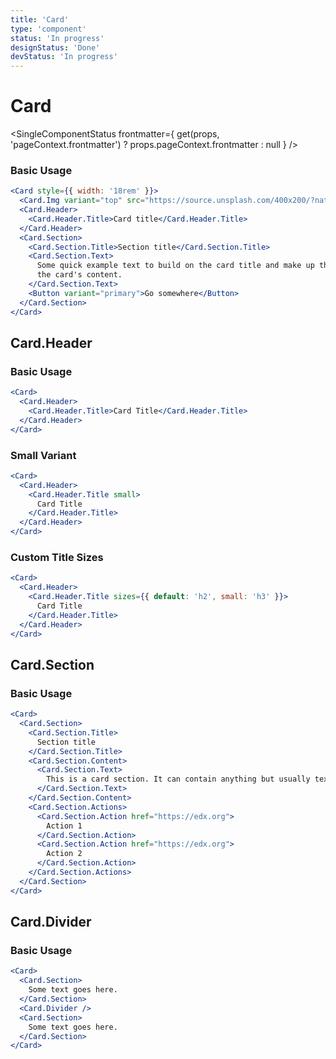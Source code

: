 ```yaml
---
title: 'Card'
type: 'component'
status: 'In progress'
designStatus: 'Done'
devStatus: 'In progress'
---
```



# Card

<SingleComponentStatus
  frontmatter={
    get(props, 'pageContext.frontmatter') ? props.pageContext.frontmatter : null
  }
/>

### Basic Usage

```jsx live
<Card style={{ width: '18rem' }}>
  <Card.Img variant="top" src="https://source.unsplash.com/400x200/?nature,flower" />
  <Card.Header>
    <Card.Header.Title>Card title</Card.Header.Title>
  </Card.Header>
  <Card.Section>
    <Card.Section.Title>Section title</Card.Section.Title>
    <Card.Section.Text>
      Some quick example text to build on the card title and make up the bulk of
      the card's content.
    </Card.Section.Text>
    <Button variant="primary">Go somewhere</Button>
  </Card.Section>
</Card>
```

## Card.Header

### Basic Usage

```jsx live
<Card>
  <Card.Header>
    <Card.Header.Title>Card Title</Card.Header.Title>
  </Card.Header>
</Card>
```

### Small Variant
```jsx live
<Card>
  <Card.Header>
    <Card.Header.Title small>
      Card Title
    </Card.Header.Title>
  </Card.Header>
</Card>
```

### Custom Title Sizes
```jsx live
<Card>
  <Card.Header>
    <Card.Header.Title sizes={{ default: 'h2', small: 'h3' }}>
      Card Title
    </Card.Header.Title>
  </Card.Header>
</Card>
```

## Card.Section

### Basic Usage

```jsx live
<Card>
  <Card.Section>
    <Card.Section.Title>
      Section title
    </Card.Section.Title>
    <Card.Section.Content>
      <Card.Section.Text>
        This is a card section. It can contain anything but usually text, a list, or list of links. Multiple sections have a card divider between them.
      </Card.Section.Text>
    </Card.Section.Content>
    <Card.Section.Actions>
      <Card.Section.Action href="https://edx.org">
        Action 1
      </Card.Section.Action>
      <Card.Section.Action href="https://edx.org">
        Action 2
      </Card.Section.Action>
    </Card.Section.Actions>
  </Card.Section>
</Card>
```

## Card.Divider

### Basic Usage

```jsx live
<Card>
  <Card.Section>
    Some text goes here.
  </Card.Section>
  <Card.Divider />
  <Card.Section>
    Some text goes here.
  </Card.Section>
</Card>
```

